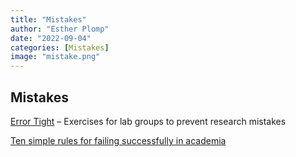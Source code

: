 ```yaml
---
title: "Mistakes"
author: "Esther Plomp"
date: "2022-09-04"
categories: [Mistakes]
image: "mistake.png"
---
```


## Mistakes

[Error Tight](https://www.carleton.edu/perception-lab/open-science/error-tight/) -- Exercises for lab groups to prevent research mistakes

[Ten simple rules for failing successfully in academia](https://doi.org/10.1371/%20journal.pcbi.1010538)
